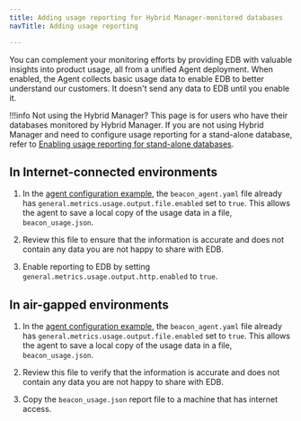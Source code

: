 ```yaml
---
title: Adding usage reporting for Hybrid Manager-monitored databases
navTitle: Adding usage reporting

---
```


You can complement your monitoring efforts by providing EDB with valuable insights into product usage, all from a unified Agent deployment. When enabled, the Agent collects basic usage data to enable EDB to better understand our customers. It doesn't send any data to EDB until you enable it.

!!!info Not using the Hybrid Manager?
   This page is for users who have their databases monitored by Hybrid Manager. If you are not using Hybrid Manager and need to configure usage reporting for a stand-alone database, refer to [Enabling usage reporting for stand-alone databases](/tools/agent/stand_alone/).

## In Internet-connected environments

1.  In the [agent configuration example](/edb-postgres-ai/hybrid-manager/using_hybrid_manager/monitoring/mon_ext_dbs/mon_with_agent/configure_agent/#prepare-a-configuration-file), the `beacon_agent.yaml` file already has `general.metrics.usage.output.file.enabled` set to `true`. This allows the agent to save a local copy of the usage data in a file, `beacon_usage.json`.

1.  Review this file to ensure that the information is accurate and does not contain any data you are not happy to share with EDB.

1.  Enable reporting to EDB by setting `general.metrics.usage.output.http.enabled` to `true`. 

## In air-gapped environments 

1.  In the [agent configuration example](/edb-postgres-ai/hybrid-manager/using_hybrid_manager/monitoring/mon_ext_dbs/mon_with_agent/configure_agent/#prepare-a-configuration-file), the `beacon_agent.yaml` file already has `general.metrics.usage.output.file.enabled` set to `true`. This allows the agent to save a local copy of the usage data in a file, `beacon_usage.json`.

1.  Review this file to verify that the information is accurate and does not contain any data you are not happy to share with EDB.

1.  Copy the `beacon_usage.json` report file to a machine that has internet access.
